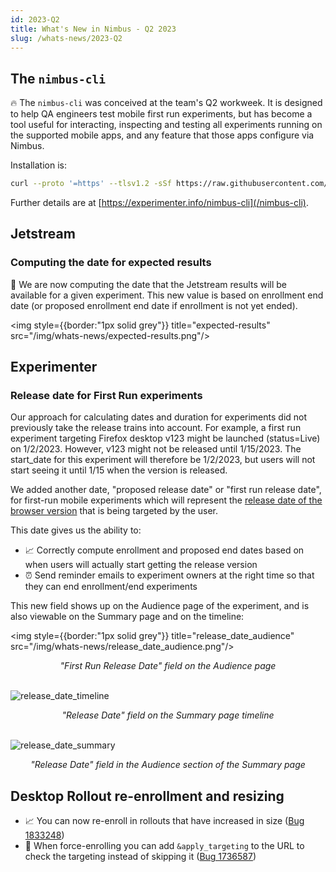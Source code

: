 ```yaml
---
id: 2023-Q2
title: What's New in Nimbus - Q2 2023
slug: /whats-news/2023-Q2
---
```


## The `nimbus-cli`

🔥 The `nimbus-cli` was conceived at the team's Q2 workweek. It is designed to help QA engineers test mobile first run experiments, but has become a tool useful for interacting, inspecting and testing all experiments running on the supported mobile apps, and any feature that those apps configure via Nimbus.

Installation is:

```sh
curl --proto '=https' --tlsv1.2 -sSf https://raw.githubusercontent.com/mozilla/application-services/main/install-nimbus-cli.sh | bash
```

Further details are at [https://experimenter.info/nimbus-cli](/nimbus-cli).

## Jetstream

### Computing the date for expected results

🔧 We are now computing the date that the Jetstream results will be available for a given experiment. This new value is based on enrollment end date (or proposed enrollment end date if enrollment is not yet ended).

<img style={{border:"1px solid grey"}} title="expected-results" src="/img/whats-news/expected-results.png"/>

## Experimenter

### Release date for First Run experiments

Our approach for calculating dates and duration for experiments did not previously take the release trains into account. For example, a first run experiment targeting Firefox desktop v123 might be launched (status=Live) on 1/2/2023. However, v123 might not be released until 1/15/2023. The start_date for this experiment will therefore be 1/2/2023, but users will not start seeing it until 1/15 when the version is released. 

We added another date, "proposed release date" or "first run release date", for first-run mobile experiments which will represent the [release date of the browser version](http://whattrainisitnow.com/) that is being targeted by the user. 

This date gives us the ability to:
* 📈 Correctly compute enrollment and proposed end dates based on when users will actually start getting the release version
* ⏰ Send reminder emails to experiment owners at the right time so that they can end enrollment/end experiments

This new field shows up on the Audience page of the experiment, and is also viewable on the Summary page and on the timeline:

<img style={{border:"1px solid grey"}} title="release_date_audience" src="/img/whats-news/release_date_audience.png"/>
<p align="center"> <em>"First Run Release Date" field on the Audience page</em> </p>
<br/>
<img style={{border:"1px solid grey"}} title="release_date_timeline" src="/img/whats-news/release_date_timeline.png"/>
<p align="center"> <em>"Release Date" field on the Summary page timeline</em> </p>
<br/>
<img style={{border:"1px solid grey"}} title="release_date_summary" src="/img/whats-news/release_date_summary.png"/>
<p align="center"> <em>"Release Date" field in the Audience section of the Summary page</em> </p>

## Desktop Rollout re-enrollment and resizing

 * 📈 You can now re-enroll in rollouts that have increased in size ([Bug 1833248](https://bugzilla.mozilla.org/show_bug.cgi?id=1833248))
 * 💪 When force-enrolling you can add `&apply_targeting` to the URL to check the targeting instead of skipping it ([Bug 1736587](https://bugzilla.mozilla.org/show_bug.cgi?id=1736587))
